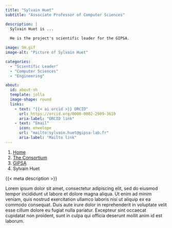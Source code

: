 ```yaml
---
title: "Sylvain Huet"
subtitle: "Associate Professor of Computer Sciences"

description: |
  Sylvain Huet is ...
  
  He is the project's scientific leader for the GIPSA.

image: SH.gif
image-alt: "Picture of Sylvain Huet"

categories:
  - "Scientific Leader"
  - "Computer Sciences"
  - "Engineering"

about:
  id: about-sh
  template: jolla
  image-shape: round
  links:
    - text: "{{< ai orcid >}} ORCID"
      url: https://orcid.org/0000-0002-2989-3610
      aria-label: "ORCID link"
    - text: "Email"
      icon: envelope
      url: "mailto:sylvain.huet@gipsa-lab.fr"
      aria-label: "Mailto link"
---
```


<nav aria-label="breadcrumb">
  <ol class="breadcrumb">
    <li class="breadcrumb-item"><a href="/">Home</a></li>
    <li class="breadcrumb-item"><a href="/content/consortium/">The Consortium</a></li>
    <li class="breadcrumb-item"><a href="/content/consortium/GIPSA/">GIPSA</a></li>
    <li class="breadcrumb-item active" aria-current="page">Sylvain Huet</li>
  </ol>
</nav>

:::{#about-sh}

{{< meta description >}}

:::

Lorem ipsum dolor sit amet, consectetur adipiscing elit, sed do eiusmod tempor incididunt ut labore et dolore magna aliqua. Ut enim ad minim veniam, quis nostrud exercitation ullamco laboris nisi ut aliquip ex ea commodo consequat. Duis aute irure dolor in reprehenderit in voluptate velit esse cillum dolore eu fugiat nulla pariatur. Excepteur sint occaecat cupidatat non proident, sunt in culpa qui officia deserunt mollit anim id est laborum.